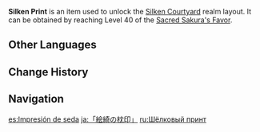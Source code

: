 {{Item Infobox
|id           = 222001
|image        = Item Silken Print.png
|type         = Consumables
|group        = Realm Layout Unlock Materials
|invCategory  = Precious Items
|quality      = 4
|description  = A prayer plaque that displays lovely [[Inazuma]]n scenery, carved upon exquisite [[Yumemiru Wood]] in full color.<br />You can use [[Sub-Space Creation]] to imprint this elegant scene upon your [[Serenitea Pot]]...
|source1      = Reward from Level 40 [[Sacred Sakura's Favor]]
}}
'''Silken Print''' is an item used to unlock the [[Silken Courtyard]] realm layout. It can be obtained by reaching Level 40 of the [[Sacred Sakura's Favor]].

==Other Languages==
{{Other Languages
|en      = Silken Print
|zhs     = 「绘绮之枕印」
|zhs_rm  = "Huìqǐ zhī Zhěnyìn"
|zht     = 「繪綺之枕印」
|zht_rm  = "Huìqǐ zhī Zhěnyìn"
|zh_tl   = 
|ja      = 「絵綺の枕印」
|ja_rm   = "Kaiki no Chin'in"{{Assumed}}
|ja_tl   = 
|ko      = 「회기의 베개 자국」
|ko_rm   = "Hoegi-ui Baegae Jaguk"
|ko_tl   = "Silken Painting's Pillow Mark"
|es      = Impresión de seda
|es_tl   = Silk Print
|fr      = Imprimé de soie
|fr_tl   = Silken Print
|ru      = Шёлковый принт
|ru_tl   = Silk Print
|th      = "Silken Print"
|vi      = "Dấu Ấn Sắc Màu"
|vi_tl   = 
|de      = Seidendruck
|de_tl   = Silk Printing
|id      = Silken Print
|pt      = Selo de Seda
|pt_tl   = 
|tr      = İpek Baskı
|tr_tl   = 
|it      = Stampa di seta
|it_tl   = 
}}

==Change History==
{{Change History|2.2}}

==Navigation==
{{Precious Navbox|Item}}

[[es:Impresión de seda]]
[[ja:「絵綺の枕印」]]
[[ru:Шёлковый принт]]